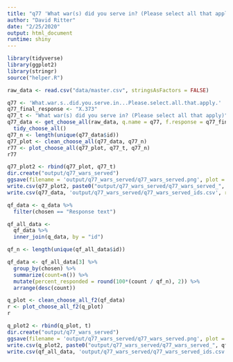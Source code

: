 ```yaml
---
title: "q77 'What war(s) did you serve in? (Please select all that apply)'"
author: "David Ritter"
date: "2/25/2020"
output: html_document
runtime: shiny
---
```


```r
library(tidyverse)
library(ggplot2)
library(stringr)
source("helper.R")
```

```r
raw_data <- read.csv("data/master.csv", stringsAsFactors = FALSE)
```

```r
q77 <- 'What.war.s..did.you.serve.in...Please.select.all.that.apply.'
q77_final_response <- "X.373"
q77_t <- "What war(s) did you serve in? (Please select all that apply)"
q77_data <- get_choose_all(raw_data, q.name = q77, f.response = q77_final_response) %>%
  tidy_choose_all()
q77_n <- length(unique(q77_data$id))
q77_plot <- clean_choose_all(q77_data, q77_n)
r77 <- plot_choose_all(q77_plot, q77_t, q77_n)
r77
```

```r
q77_plot2 <- rbind(q77_plot, q77_t)
dir.create("output/q77_wars_served")
ggsave(filename = 'output/q77_wars_served/q77_wars_served.png', plot = r77, device = 'png')
write.csv(q77_plot2, paste0("output/q77_wars_served/q77_wars_served_", q77_n,".csv"), row.names=F)
write.csv(q77_data, 'output/q77_wars_served/q77_wars_served_ids.csv', row.names = FALSE)
```



```r
qf_data <- q_data %>%
  filter(chosen == "Response text")
```

```r
qf_all_data <- 
  qf_data %>%
  inner_join(q_data, by = "id")

qf_n <- length(unique(qf_all_data$id))

qf_data <- qf_all_data[3] %>%
  group_by(chosen) %>%
  summarize(count=n()) %>%
  mutate(percent_responded = round(100*(count / qf_n), 2)) %>%
  arrange(desc(count))
```

```r
q_plot <- clean_choose_all_f2(qf_data)
r <- plot_choose_all_f2(q_plot)
r
```

```r
q_plot2 <- rbind(q_plot, t)
dir.create("output/q77_wars_served")
ggsave(filename = 'output/q77_wars_served/q77_wars_served.png', plot = r, device = 'png')
write.csv(q_plot2, paste0("output/q77_wars_served/q77_wars_served_", qf_n,".csv"), row.names=F)
write.csv(qf_all_data, 'output/q77_wars_served/q77_wars_served_ids.csv', row.names = FALSE)
```

